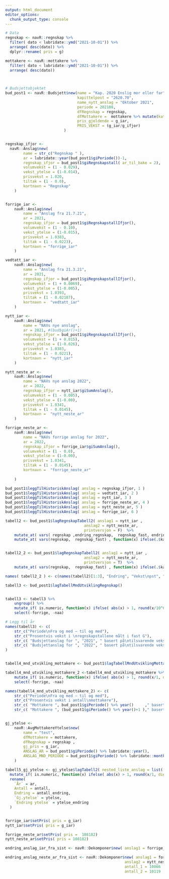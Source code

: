 ```yaml
---
output: html_document
editor_options: 
  chunk_output_type: console
---
```







```r

# Data 
regnskap <- navR::regnskap %>%
  filter( dato < lubridate::ymd("2021-10-01")) %>%
  arrange( desc(dato)) %>%
  dplyr::rename( pris = g)

mottakere <- navR::mottakere %>%
  filter( dato < lubridate::ymd("2021-10-01")) %>%
  arrange( desc(dato))

 
```



```r
# Budsjettobjektet
bud_post1 <- navR::Budsjett$new(name = "Kap. 2020 Enslig mor eller far",
                                kapittelpost = "2620.70",
                                name_nytt_anslag = "Oktober 2021",
                                periode = 202108,
                                dfRegnskap = regnskap,
                                dfMottakere =  mottakere %>% mutate(kategori = "post70"),
                                pris_gjeldende = g_iar,
                                PRIS_VEKST = (g_iar/g_ifjor)
                          )



```



```r
regnskap_ifjor <- 
  navR::Anslag$new(
        name = str_c("Regnskap " ),
        ar = lubridate::year(bud_post1$giPeriode())-1,
        regnskap_ifjor = bud_post1$giRegnskapstall( ar_til_bake = 2),
        volumvekst = (1 - 0.029),
        vekst_ytelse = (1-0.014),
        prisvekst = 1.020,
        tiltak = (1 - 0.0),
        kortnavn = "Regnskap"
    )


forrige_iar <-
    navR::Anslag$new(
        name = "Anslag fra 21.7.21",
        ar = 2021,
        regnskap_ifjor = bud_post1$giRegnskapstallIfjor(),
        volumvekst = (1 - 0.10),
        vekst_ytelse = (1-0.015),
        prisvekst = 1.0383,
        tiltak = (1 - 0.0223),
        kortnavn = "forrige_iar"
    )

vedtatt_iar <-
    navR::Anslag$new(
        name = "Anslag fra 21.3.21",
        ar = 2021,
        regnskap_ifjor = bud_post1$giRegnskapstallIfjor(),
        volumvekst = (1 + 0.0069),
        vekst_ytelse = (1-0.005),
        prisvekst = 1.0393,
        tiltak = (1 - 0.02187),
        kortnavn =  "vedtatt_iar"
    )

nytt_iar <-
    navR::Anslag$new(
        name = "NAVs nye anslag",
        ar = 2021, #(bud$giAr()+1)
        regnskap_ifjor = bud_post1$giRegnskapstallIfjor(),
        volumvekst = (1 + 0.015),
        vekst_ytelse = (1-0.026),
        prisvekst = 1.0383,
        tiltak = (1 - 0.0221),
        kortnavn =  "nytt_iar"
    )

nytt_neste_ar <-
    navR::Anslag$new(
        name = "NAVs nye anslag 2022",
        ar = 2022,
        regnskap_ifjor = nytt_iar$giSumAnslag(),
        volumvekst = (1 - 0.005),
        vekst_ytelse = (1-0.00),
        prisvekst = 1.0341,
        tiltak = (1 - 0.0145),
        kortnavn =  "nytt_neste_ar" 
    )

forrige_neste_ar <-
    navR::Anslag$new(
        name = "NAVs forrige anslag for 2022",
        ar = 2022,
        regnskap_ifjor = forrige_iar$giSumAnslag(),
        volumvekst = (1 - 0.0),
        vekst_ytelse = (1-0.00),
        prisvekst = 1.0341,
        tiltak = (1 - 0.0145),
        kortnavn =  "forrige_neste_ar"
        
    )

```


```r

bud_post1$leggTilHistoriskAnslag( anslag = regnskap_ifjor, 1 )
bud_post1$leggTilHistoriskAnslag( anslag = vedtatt_iar, 2 )
bud_post1$leggTilHistoriskAnslag( anslag = nytt_iar, 3 )
bud_post1$leggTilHistoriskAnslag( anslag = forrige_neste_ar, 4 )
bud_post1$leggTilHistoriskAnslag( anslag = nytt_neste_ar, 5 )
bud_post1$leggTilHistoriskAnslag( anslag = forrige_iar, 6 )

```


```r
tabell2 <- bud_post1$lagRegnskapTabell2( anslag1 = nytt_iar ,
                                   anslag2 = nytt_neste_ar,
                                   printversjon = F)  %>% 
    mutate_at( vars( regnskap ,endring_regnskap,  regnskap_fast, endring_regnskap_f) , function(x) x/10^6) %>% 
    mutate_at( vars(regnskap,  regnskap_fast) , function(x) ifelse(.$kategori == "Anslag", round(x, -1), x))


tabell2_2 <- bud_post1$lagRegnskapTabell2( anslag1 = nytt_iar ,
                                   anslag2 = nytt_neste_ar,
                                   printversjon = T)  %>% 
    mutate_at( vars(regnskap,  regnskap_fast) , function(x) ifelse(.$kategori == "Anslag", round(as.numeric(x), -1), x))

names( tabell2_2 ) <- c(names(tabell2)[1:3], "Endring", "Vekst\npst", "Pris", paste0("Mill. kr\n","2021-G"), "Endring\nregnskap fast", "vekst faste kr\npst") 

```



```r

tabell3 <- bud_post1$lagTabellMndUtviklingRegnskap()


tabell3 <- tabell3 %>%
    ungroup() %>% 
    mutate_if( is.numeric, function(x) ifelse( abs(x) > 1, round(x/10^6, digits = 0) %>% format( big.mark = " "), round(x, digits = 4 )*100 )) %>% 
    select(-forrige, -naa) 

# Legg til år
names(tabell3) <- c(
    str_c("Periode\nFra og med – til og med"),
    str_c("Prosentvis vekst i \nregnskapstallene målt i fast G"),
    str_c( "Budsjettanslag for ", "2021", " basert på\ntilsvarende vekst. Mill. kroner"),
    str_c( "Budsjettanslag for ", "2022", " basert på\ntilsvarende vekst. Mill. kroner")
)



```


```r



tabell4_mnd_utvikling_mottakere <- bud_post1$lagTabellMndUtviklingMottakere() %>% ungroup()

tabell4_mnd_utvikling_mottakere_2 <-tabell4_mnd_utvikling_mottakere %>%
    mutate_if( is.numeric, function(x) ifelse( abs(x) > 1, round(x/1, digits = 0) %>% format( big.mark = " "), round(x, digits = 4 )*100 )) %>% 
    select(-forrige, -naa)

names(tabell4_mnd_utvikling_mottakere_2) <- c(
    str_c("Periode\nFra og med – til og med"),
    str_c("Prosentvis vekst i antall\nmottakere"),
    str_c( "Mottakere ", bud_post1$giPeriode() %>% year()     ," basert\npå tilsvarende vekst"),
    str_c( "Mottakere ", (bud_post1$giPeriode() %>% year()+1 )," basert\npå tilsvarende vekst") )


gj_ytelse <-
    navR::AvgMottakereYtelse$new(
        name = "test",
        dfMottakere = mottakere,
        dfRegnskap = regnskap ,
        gj_pris = g_iar,
        ANSLAG_AR = bud_post1$giPeriode() %>% lubridate::year(),
        ANSLAG_MND_PERIODE = bud_post1$giPeriode() %>% lubridate::month()
    )

tabell5_gj_ytelse <- gj_ytelse$lagTabell2( nested_liste_anslag = list( anslag =  c(nytt_iar, nytt_neste_ar), Forrige = c(forrige_iar, forrige_neste_ar))) %>% 
  mutate_if( is.numeric, function(x) ifelse( abs(x) > 1, round(x/1, digits = 0) %>% format( big.mark = " "), round(x, digits = 4 )*100 )) %>% 
  rename(
    `År` = ar, 
    Antall = antall, 
    Endring = antall_endring,
    `Gj.ytelse` = ytelse,
    `Endring ytelse` = ytelse_endring
  )



```



```r
forrige_iar$setPris( pris = g_iar)
nytt_iar$setPris( pris = g_iar)

forrige_neste_ar$setPris( pris =  108182)
nytt_neste_ar$setPris( pris = 108182)

endring_anslag_iar_fra_sist <- navR::Dekomponer$new( anslag1 = forrige_iar, anslag2 = nytt_iar,  antall_1 = 10223 , antall_2 = 10327  )$giDekomponert()

endring_anslag_neste_ar_fra_sist <- navR::Dekomponer$new( anslag1 = forrige_neste_ar,
                                                     anslag2 = nytt_neste_ar,
                                                     antall_1 = 10066 ,
                                                     antall_2 = 10119  )$giDekomponert()



```




